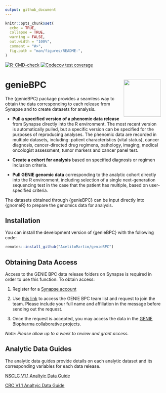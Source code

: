 ```yaml
---
output: github_document
---
```


```r
knitr::opts_chunk$set(
  echo = TRUE,
  collapse = TRUE,
  warning = FALSE,
  out.width = "100%",
  comment = "#>",
  fig.path = "man/figures/README-",
)
```

<!-- badges: start -->
[![R-CMD-check](https://github.com/AxelitoMartin/genieBPC/workflows/R-CMD-check/badge.svg)](https://github.com/AxelitoMartin/genieBPC/actions)
[![Codecov test coverage](https://codecov.io/gh/AxelitoMartin/genieBPC/branch/master/graph/badge.svg)](https://codecov.io/gh/AxelitoMartin/genieBPC?branch=master)
<!-- badges: end -->

# genieBPC <img src="man/figures/imgfile.png" align="right" height="120" /></a>

The {genieBPC} package provides a seamless way to obtain the data corresponding to each release from Synapse and to create datasets for analysis.

- **Pull a specified version of a phenomic data release** from Synapse directly into the R environment. The most recent version is automatically pulled, but a specific version can be specified for the purposes of reproducing analyses. The phenomic data are recorded in multiple datasets, including: patient characteristics (vital status), cancer diagnosis, cancer-directed drug regimens, pathology, imaging, medical oncologist assessment, tumor markers and cancer panel test.

- **Create a cohort for analysis** based on specified diagnosis or regimen inclusion criteria.

- **Pull GENIE genomic data** corresponding to the analytic cohort directly into the R environment, including selection of a single next-generation sequencing test in the case that the patient has multiple, based on user-specified criteria.

The datasets obtained through {genieBPC} can be input directly into {gnomeR} to prepare the genomics data for analysis. 


## Installation

You can install the development version of {genieBPC} with the following code:

```r
remotes::install_github("AxelitoMartin/genieBPC")
```


## Obtaining Data Access

Access to the GENIE BPC data release folders on Synapse is required in order to use this function. To obtain access:

1. Register for a [Synapse account](https://www.synapse.org/#)

2. Use [this link](https://www.synapse.org/#!Team:3399797) to access the GENIE BPC team list and request to join the team. Please include your full name and affiliation in the message before sending out the request.

3. Once the request is accepted, you may access the data in the [GENIE Biopharma collaborative projects](https://www.synapse.org/#!Synapse:syn21226493).

*Note: Please allow up to a week to review and grant access.*


## Analytic Data Guides

The analytic data guides provide details on each analytic dataset and its corresponding variables for each data release.


[NSCLC V1.1 Analtyic Data Guide](https://github.com/AxelitoMartin/genieBPC/blob/development/files/BPC_NSCLC_v1.1-consortium_Analytic_Data_Guide.pdf)

[CRC V1.1 Analtyic Data Guide](https://github.com/AxelitoMartin/genieBPC/blob/development/files/BPC_CRC_v1.1-consortium_Analytic_Data_Guide.pdf)
